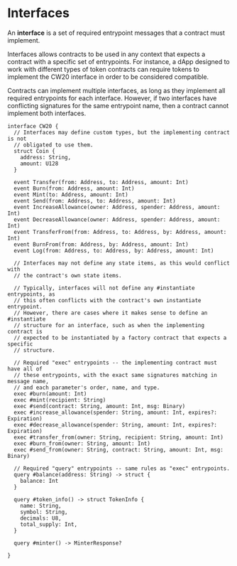 # Interfaces

An **interface** is a set of required entrypoint messages that a contract must implement.

Interfaces allows contracts to be used in any context that expects a contract with a specific set of entrypoints. For instance, a dApp designed to work with different types of token contracts can require tokens to implement the CW20 interface in order to be considered compatible.

Contracts can implement multiple interfaces, as long as they implement all required entrypoints for each interface. However, if two interfaces have conflicting signatures for the same entrypoint name, then a contract cannot implement both interfaces.

```cwscript
interface CW20 {
  // Interfaces may define custom types, but the implementing contract is not
  // obligated to use them.
  struct Coin {
    address: String,
    amount: U128
  }

  event Transfer(from: Address, to: Address, amount: Int)
  event Burn(from: Address, amount: Int)
  event Mint(to: Address, amount: Int)
  event Send(from: Address, to: Address, amount: Int)
  event IncreaseAllowance(owner: Address, spender: Address, amount: Int)
  event DecreaseAllowance(owner: Address, spender: Address, amount: Int)
  event TransferFrom(from: Address, to: Address, by: Address, amount: Int)
  event BurnFrom(from: Address, by: Address, amount: Int)
  event Log(from: Address, to: Address, by: Address, amount: Int)

  // Interfaces may not define any state items, as this would conflict with
  // the contract's own state items.

  // Typically, interfaces will not define any #instantiate entrypoints, as
  // this often conflicts with the contract's own instantiate entrypoint.
  // However, there are cases where it makes sense to define an #instantiate
  // structure for an interface, such as when the implementing contract is
  // expected to be instantiated by a factory contract that expects a specific
  // structure.

  // Required "exec" entrypoints -- the implementing contract must have all of
  // these entrypoints, with the exact same signatures matching in message name,
  // and each parameter's order, name, and type.
  exec #burn(amount: Int)
  exec #mint(recipient: String)
  exec #send(contract: String, amount: Int, msg: Binary)
  exec #increase_allowance(spender: String, amount: Int, expires?: Expiration)
  exec #decrease_allowance(spender: String, amount: Int, expires?: Expiration)
  exec #transfer_from(owner: String, recipient: String, amount: Int)
  exec #burn_from(owner: String, amount: Int)
  exec #send_from(owner: String, contract: String, amount: Int, msg: Binary)

  // Required "query" entrypoints -- same rules as "exec" entrypoints.
  query #balance(address: String) -> struct {
    balance: Int
  }

  query #token_info() -> struct TokenInfo {
    name: String,
    symbol: String,
    decimals: U8,
    total_supply: Int,
  }

  query #minter() -> MinterResponse?

}
```
